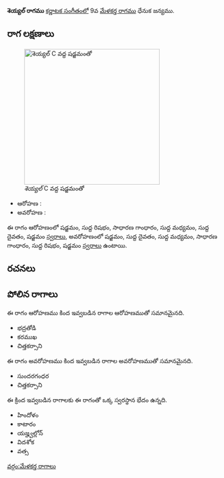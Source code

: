 {{Infobox ragam
	| name          	= శెయ్యల్
	| synonym	    	= 
	| mela          	= 
	| chakra        	= 
	| janaka        	= 
	| type          	= ఔదవ
	| arohanam      	= {{svaraC|S|R1|G2|M1|D1|S'}} 
	| avarohanam    	= {{svaraC|S'|D1|M1|G2|R1|S}}
	| jeeva         	=
	| chhaya        	=
	| nyasa         	=
	| vishesha      	= 
	| equivalent  		= 
}}
{{కర్ణాటక సంగీత రాగాలు}}
'''శెయ్యల్ రాగము''' [[కర్ణాటక సంగీతం]]లో 9వ [[మేళకర్త రాగము]] ధేనుక జన్యము. 


==రాగ లక్షణాలు==
[[Image:sheyyal_kb2wiki.png|thumb|right|316px|''శెయ్యల్'' C వద్ద షడ్జమంతో]]

* ఆరోహణ : {{svaraC|S|R1|G2|M1|D1|S'}} 
* అవరోహణ : {{svaraC|S'|D1|M1|G2|R1|S}}

ఈ రాగం ఆరోహణంలో షడ్జమం, సుద్ద  రిషభం, సాధారణ  గాంధారం, సుద్ద మధ్యమం, సుద్ద దైవతం, షడ్జమం [[స్వరాలు]], అవరోహణంలో షడ్జమం, సుద్ద దైవతం, సుద్ద మధ్యమం, సాధారణ  గాంధారం, సుద్ద  రిషభం, షడ్జమం [[స్వరాలు]] ఉంటాయి.

==రచనలు==



==పోలిన రాగాలు==
ఈ రాగం ఆరోహణము కింద ఇవ్వబడిన రాగాల ఆరోహణముతో సమానమైనది.
* భద్రతోడి
* కరముఖ
* చిత్తకర్సాని

ఈ రాగం అవరోహణము కింద ఇవ్వబడిన రాగాల అవరోహణముతో సమానమైనది.
* సుందరగంధర
* చిత్తకర్సాని

ఈ క్రింద ఇవ్వబడిన రాగాలకు ఈ రాగంతో ఒక్క స్వరస్థాన భేదం ఉన్నది.
* హిందోళం
* కాటారం
* యజ్హ్వల్లోన్
* విదశోక
* వత్స



[[వర్గం:మేళకర్త రాగాలు]]